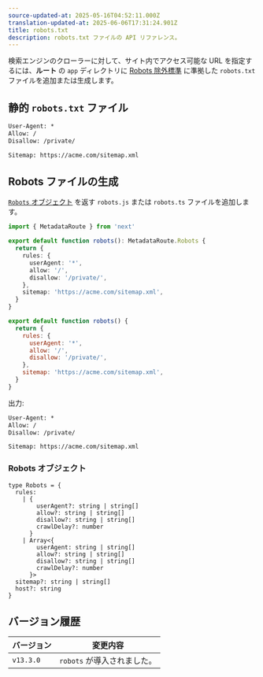 ```yaml
---
source-updated-at: 2025-05-16T04:52:11.000Z
translation-updated-at: 2025-06-06T17:31:24.901Z
title: robots.txt
description: robots.txt ファイルの API リファレンス。
---
```


検索エンジンのクローラーに対して、サイト内でアクセス可能な URL を指定するには、**ルート** の `app` ディレクトリに [Robots 除外標準](https://en.wikipedia.org/wiki/Robots.txt#Standard) に準拠した `robots.txt` ファイルを追加または生成します。

## 静的 `robots.txt` ファイル

```txt filename="app/robots.txt"
User-Agent: *
Allow: /
Disallow: /private/

Sitemap: https://acme.com/sitemap.xml
```

## Robots ファイルの生成

[`Robots` オブジェクト](#robots-object) を返す `robots.js` または `robots.ts` ファイルを追加します。

```ts filename="app/robots.ts" switcher
import { MetadataRoute } from 'next'

export default function robots(): MetadataRoute.Robots {
  return {
    rules: {
      userAgent: '*',
      allow: '/',
      disallow: '/private/',
    },
    sitemap: 'https://acme.com/sitemap.xml',
  }
}
```

```js filename="app/robots.js" switcher
export default function robots() {
  return {
    rules: {
      userAgent: '*',
      allow: '/',
      disallow: '/private/',
    },
    sitemap: 'https://acme.com/sitemap.xml',
  }
}
```

出力:

```txt
User-Agent: *
Allow: /
Disallow: /private/

Sitemap: https://acme.com/sitemap.xml
```

### Robots オブジェクト

```tsx
type Robots = {
  rules:
    | {
        userAgent?: string | string[]
        allow?: string | string[]
        disallow?: string | string[]
        crawlDelay?: number
      }
    | Array<{
        userAgent: string | string[]
        allow?: string | string[]
        disallow?: string | string[]
        crawlDelay?: number
      }>
  sitemap?: string | string[]
  host?: string
}
```

## バージョン履歴

| バージョン   | 変更内容              |
| --------- | -------------------- |
| `v13.3.0` | `robots` が導入されました。 |